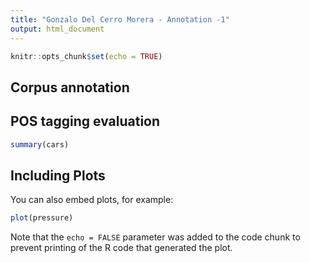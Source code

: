 ```yaml
---
title: "Gonzalo Del Cerro Morera - Annotation -1"
output: html_document
---
```


```r
knitr::opts_chunk$set(echo = TRUE)
```

## Corpus annotation


## POS tagging evaluation

```r
summary(cars)
```

## Including Plots

You can also embed plots, for example:

```r
plot(pressure)
```

Note that the `echo = FALSE` parameter was added to the code chunk to prevent printing of the R code that generated the plot.
